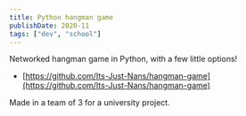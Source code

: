 ```yaml
---
title: Python hangman game
publishDate: 2020-11
tags: ["dev", "school"]
---
```


Networked hangman game in Python, with a few little options!

- [https://github.com/Its-Just-Nans/hangman-game](https://github.com/Its-Just-Nans/hangman-game)

Made in a team of 3 for a university project.